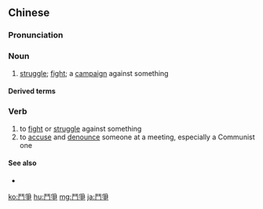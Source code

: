 {{also|闘争}}
==Chinese==
{{zh-forms|s=斗争}}

===Pronunciation===
{{zh-pron
|m=dòuzhēng
|c=dau3 zang1
|h=pfs=teu-chên
|ma=Zh-dòuzheng.ogg
|cat=n,v
}}

===Noun===
{{zh-noun}}

# [[struggle]]; [[fight]]; a [[campaign]] against something

====Derived terms====
{{zh-der|階級鬥爭}}

===Verb===
{{zh-verb}}

# to [[fight]] or [[struggle]] against something
# to [[accuse]] and [[denounce]] someone at a meeting, especially a Communist one

====See also====
* {{zh-l|戰爭}}

[[ko:鬥爭]]
[[hu:鬥爭]]
[[mg:鬥爭]]
[[ja:鬥爭]]